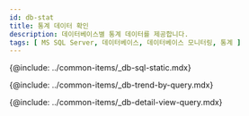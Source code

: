 ```yaml
---
id: db-stat
title: 통계 데이터 확인
description: 데이터베이스별 통계 데이터를 제공합니다.
tags: [ MS SQL Server, 데이터베이스, 데이터베이스 모니터링, 통계 ]
---
```


{@include: ../common-items/_db-sql-static.mdx}

{@include: ../common-items/_db-trend-by-query.mdx}

{@include: ../common-items/_db-detail-view-query.mdx}

<!-- mysql, mariadb 지원 -->
<!-- {@include: ../common-items/_db-table-size.mdx} -->

<!-- mysql, mariadb 지원 -->
<!-- {@include: ../common-items/_db-database-size.mdx} -->

<!-- oracle, tibero -->
<!-- {@include: ../common-items/_db-tablespace-size.mdx} -->

<!-- oracle, tibero -->
<!-- {@include: ../common-items/_db-sga-size.mdx} -->